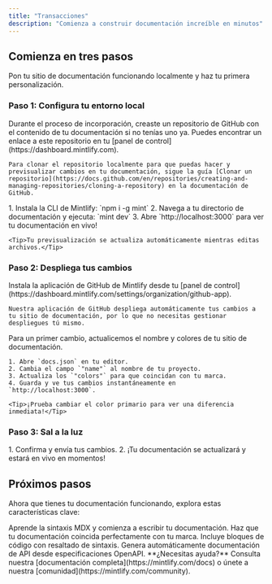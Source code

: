 ```yaml
---
title: "Transacciones"
description: "Comienza a construir documentación increíble en minutos"
---
```


## Comienza en tres pasos

Pon tu sitio de documentación funcionando localmente y haz tu primera personalización.

### Paso 1: Configura tu entorno local

<AccordionGroup>
  <Accordion icon="copy" title="Clona tu documentación localmente">
    Durante el proceso de incorporación, creaste un repositorio de GitHub con el contenido de tu documentación si no tenías uno ya. Puedes encontrar un enlace a este repositorio en tu [panel de control](https://dashboard.mintlify.com).
    
    Para clonar el repositorio localmente para que puedas hacer y previsualizar cambios en tu documentación, sigue la guía [Clonar un repositorio](https://docs.github.com/en/repositories/creating-and-managing-repositories/cloning-a-repository) en la documentación de GitHub.
  </Accordion>
  <Accordion icon="rectangle-terminal" title="Inicia el servidor de previsualización">
    1. Instala la CLI de Mintlify: `npm i -g mint`
    2. Navega a tu directorio de documentación y ejecuta: `mint dev`
    3. Abre `http://localhost:3000` para ver tu documentación en vivo!
    
    <Tip>Tu previsualización se actualiza automáticamente mientras editas archivos.</Tip>
  </Accordion>
</AccordionGroup>

### Paso 2: Despliega tus cambios

<AccordionGroup>
  <Accordion icon="github" title="Instala nuestra aplicación de GitHub">
    Instala la aplicación de GitHub de Mintlify desde tu [panel de control](https://dashboard.mintlify.com/settings/organization/github-app).
    
    Nuestra aplicación de GitHub despliega automáticamente tus cambios a tu sitio de documentación, por lo que no necesitas gestionar despliegues tú mismo.
</Accordion>
<Accordion icon="palette" title="Actualiza el nombre y colores de tu sitio">
    Para un primer cambio, actualicemos el nombre y colores de tu sitio de documentación.

    1. Abre `docs.json` en tu editor.
    2. Cambia el campo `"name"` al nombre de tu proyecto.
    3. Actualiza los `"colors"` para que coincidan con tu marca.
    4. Guarda y ve tus cambios instantáneamente en `http://localhost:3000`.

    <Tip>¡Prueba cambiar el color primario para ver una diferencia inmediata!</Tip>
  </Accordion>
</AccordionGroup>

### Paso 3: Sal a la luz

<Accordion icon="rocket" title="Publica tu documentación">
  1. Confirma y envía tus cambios.
  2. ¡Tu documentación se actualizará y estará en vivo en momentos!
</Accordion>

## Próximos pasos

Ahora que tienes tu documentación funcionando, explora estas características clave:

<CardGroup cols={2}>

<Card title="Escribir Contenido" icon="pen-to-square" href="/es/essentials/markdown">
  Aprende la sintaxis MDX y comienza a escribir tu documentación.
</Card>

<Card title="Personalizar estilo" icon="palette" href="/es/essentials/settings">
  Haz que tu documentación coincida perfectamente con tu marca.
</Card>

<Card title="Agregar ejemplos de código" icon="square-code" href="/es/essentials/code">
  Incluye bloques de código con resaltado de sintaxis.
</Card>

<Card title="Documentación de API" icon="code" href="/es/api-reference/introduction">
  Genera automáticamente documentación de API desde especificaciones OpenAPI.
</Card>

</CardGroup>

<Note>
  **¿Necesitas ayuda?** Consulta nuestra [documentación completa](https://mintlify.com/docs) o únete a nuestra [comunidad](https://mintlify.com/community).
</Note>
